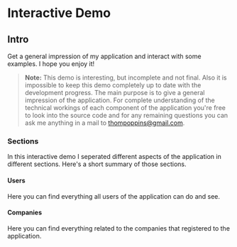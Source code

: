 
# Interactive Demo

## Intro

Get a general impression of my application and interact with some examples. I hope you enjoy it!

> **Note:** This demo is interesting, but incomplete and not final. Also it is impossible to keep this demo completely up to date with the development progress. The main purpose is to give a general impression of the application. For complete understanding of the technical workings of each component of the application you're free to look into the source code and for any remaining questions you can ask me anything in a mail to [thompoppins@gmail.com](mailto:thompoppins@gmail.com).



### Sections

In this interactive demo I seperated different aspects of the application in different sections. Here's a short summary of those sections.

#### Users

Here you can find everything all users of the application can do and see.

#### Companies

Here you can find everything related to the companies that registered to the application.
